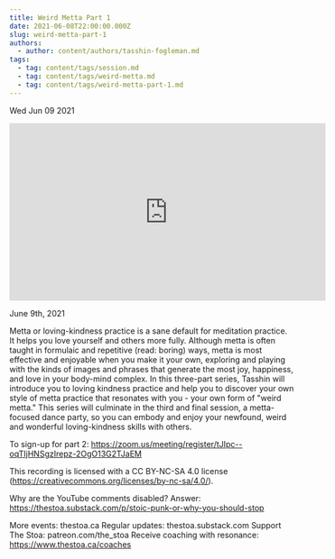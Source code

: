```yaml
---
title: Weird Metta Part 1
date: 2021-06-08T22:00:00.000Z
slug: weird-metta-part-1
authors:
  - author: content/authors/tasshin-fogleman.md
tags:
  - tag: content/tags/session.md
  - tag: content/tags/weird-metta.md
  - tag: content/tags/weird-metta-part-1.md
---
```






Wed Jun 09 2021

<iframe width="560" height="315" src="https://www.youtube.com/embed/WxD4QsdtVbg" title="Weird Metta Part 1 w/ Tasshin Fogleman" frameborder="0" allow="accelerometer; autoplay; clipboard-write; encrypted-media; gyroscope; picture-in-picture" allowfullscreen ></iframe>

June 9th, 2021

Metta or loving-kindness practice is a sane default for meditation practice. It helps you love yourself and others more fully. Although metta is often taught in formulaic and repetitive (read: boring) ways, metta is most effective and enjoyable when you make it your own, exploring and playing with the kinds of images and phrases that generate the most joy, happiness, and love in your body-mind complex. In this three-part series, Tasshin will introduce you to loving kindness practice and help you to discover your own style of metta practice that resonates with you - your own form of "weird metta." This series will culminate in the third and final session, a metta-focused dance party, so you can embody and enjoy your newfound, weird and wonderful loving-kindness skills with others.

To sign-up for part 2: https://zoom.us/meeting/register/tJIpc--oqTIjHNSgzIrepz-2OgO13G2TJaEM

This recording is licensed with a CC BY-NC-SA 4.0 license (https://creativecommons.org/licenses/by-nc-sa/4.0/).

Why are the YouTube comments disabled? Answer: https://thestoa.substack.com/p/stoic-punk-or-why-you-should-stop

More events: thestoa.ca
Regular updates: thestoa.substack.com
Support The Stoa: patreon.com/the_stoa
Receive coaching with resonance: https://www.thestoa.ca/coaches


